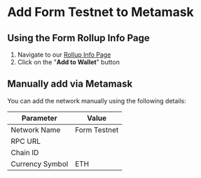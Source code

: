 # Add Form Testnet to Metamask

## Using the Form Rollup Info Page

1. Navigate to our [Rollup Info Page](https://rollup-info.altlayer.io/public/cdk_eigenda_sepolia_testnet)
2. Click on the "**Add to Wallet**" button

## Manually add via Metamask

You can add the network manually using the following details:

| Parameter | Value |
| --- | --- |
| Network Name | Form Testnet |
| RPC URL |  |
| Chain ID |  |
| Currency Symbol | ETH |